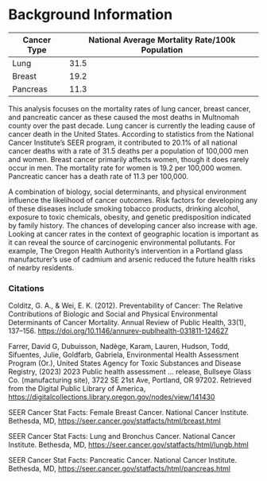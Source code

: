 # **Background Information**

| Cancer Type | National Average Mortality Rate/100k Population |
|-------------|-------------------------------------------------|
| Lung        | 31.5                                            |
| Breast      | 19.2                                            |
| Pancreas    | 11.3                                            |

This analysis focuses on the mortality rates of lung cancer, breast cancer, and pancreatic cancer as these caused the most deaths in Multnomah county over the past decade. Lung cancer is currently the leading cause of cancer death in the United States. According to statistics from the National Cancer Institute’s SEER program, it contributed to 20.1% of all national cancer deaths with a rate of 31.5 deaths per a population of 100,000 men and women. Breast cancer primarily affects women, though it does rarely occur in men. The mortality rate for women is 19.2 per 100,000 women. Pancreatic cancer has a death rate of 11.3 per 100,000.

A combination of biology, social determinants, and physical environment influence the likelihood of cancer outcomes. Risk factors for developing any of these diseases include smoking tobacco products, drinking alcohol, exposure to toxic chemicals, obesity, and genetic predisposition indicated by family history. The chances of developing cancer also increase with age. Looking at cancer rates in the context of geographic location is important as it can reveal the source of carcinogenic environmental pollutants. For example, The Oregon Health Authority’s intervention in a Portland glass manufacturer’s use of cadmium and arsenic reduced the future health risks of nearby residents.

### **Citations**

Colditz, G. A., & Wei, E. K. (2012). Preventability of Cancer: The Relative Contributions of Biologic and Social and Physical Environmental Determinants of Cancer Mortality. Annual Review of Public Health, 33(1), 137–156. <https://doi.org/10.1146/annurev-publhealth-031811-124627> 

Farrer, David G, Dubuisson, Nadège, Karam, Lauren, Hudson, Todd, Sifuentes, Julie, Goldfarb, Gabriela, Environmental Health Assessment Program (Or.), United States Agency for Toxic Substances and Disease Registry, (2023) 2023 Public health assessment ... release, Bullseye Glass Co. (manufacturing site), 3722 SE 21st Ave, Portland, OR 97202. Retrieved from the Digital Public Library of America, <https://digitalcollections.library.oregon.gov/nodes/view/141430> 

SEER Cancer Stat Facts: Female Breast Cancer. National Cancer Institute. Bethesda, MD, <https://seer.cancer.gov/statfacts/html/breast.html>

SEER Cancer Stat Facts: Lung and Bronchus Cancer. National Cancer Institute. Bethesda, MD, <https://seer.cancer.gov/statfacts/html/lungb.html>

SEER Cancer Stat Facts: Pancreatic Cancer. National Cancer Institute. Bethesda, MD, <https://seer.cancer.gov/statfacts/html/pancreas.html>
